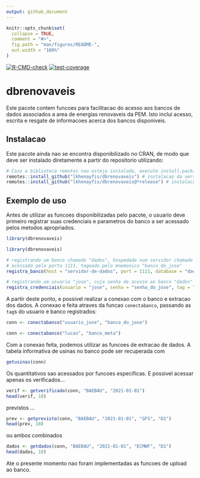 ```yaml
---
output: github_document
---
```


<!-- README.md is generated from README.Rmd. Please edit that file -->

```r
knitr::opts_chunk$set(
  collapse = TRUE,
  comment = "#>",
  fig.path = "man/figures/README-",
  out.width = "100%"
)
```

<!-- badges: start -->
[![R-CMD-check](https://github.com/lkhenayfis/dbrenovaveis/workflows/R-CMD-check/badge.svg)](https://github.com/lkhenayfis/dbrenovaveis/actions)
[![test-coverage](https://github.com/lkhenayfis/dbrenovaveis/workflows/test-coverage/badge.svg)](https://github.com/lkhenayfis/dbrenovaveis/actions)
<!-- badges: end -->

# dbrenovaveis

Este pacote contem funcoes para facilitacao do acesso aos bancos de dados associados a area de 
energias renovaveis da PEM. Isto inclui acesso, escrita e resgate de informacoes acerca dos bancos
disponiveis.

## Instalacao

Este pacote ainda nao se encontra disponibilizado no CRAN, de modo que deve ser instalado 
diretamente a partir do repositorio utilizando:

```r
# Caso a biblioteca remotes nao esteja instalada, execute install.packages("remotes") primeiro
remotes::install_github("lkhenayfis/dbrenovaveis") # instalacao da versao de desenvolvimento
remotes::install_github("lkhenayfis/dbrenovaveis@*release") # instalacao da ultima versao fechada
```

## Exemplo de uso

Antes de utilizar as funcoes disponibilizadas pelo pacote, o usuario deve primeiro registrar suas
credenciais e parametros do banco a ser acessado pelos metodos apropriados.

```r
library(dbrenovaveis)
```

```r
library(dbrenovaveis)

# registrando um banco chamado "dados", hospedado num servidor chamado "servidor-de-dados", 
# acessado pela porta 1111, tageado pelo mnemonico "banco_do_jose"
registra_banco(host = "servidor-de-dados", port = 1111, database = "dados", tag = "banco_do_jose")

# registrando um usuario "jose", cuja senha de acesso ao banco "dados" e "senha_do_jose"
registra_credenciais(usuario = "jose", senha = "senha_do_jose", tag = "usuario_jose")
```

A partir deste ponto, e possivel realizar a conexao com o banco e extracao dos dados. A conexao
e feita atraves da funcao `conectabanco`, passando as `tag`s do usuario e banco registrados:

```r
conn <- conectabanco("usuario_jose", "banco_do_jose")
```

```r
conn <- conectabanco("lucas", "banco_meta")
```

Com a conexao feita, podemos utilizar as funcoes de extracao de dados. A tabela informativa de 
usinas no banco pode ser recuperada com

```r
getusinas(conn)
```

Os quantitativos sao acessados por funcoes especificas. E possivel acessar apenas os verificados...

```r
verif <- getverificado(conn, "BAEBAU", "2021-01-01")
head(verif, 10)
```

previstos ...

```r
prev <- getprevisto(conn, "BAEBAU", "2021-01-01", "GFS", "D1")
head(prev, 10)
```

ou ambos combinados

```r
dados <- getdados(conn, "BAEBAU", "2021-01-01", "ECMWF", "D1")
head(dados, 10)
```

Ate o presente momento nao foram implementadas as funcoes de upload ao banco.
